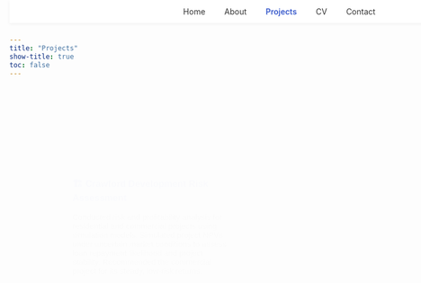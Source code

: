 ```yaml
---
title: "Projects"
show-title: true
toc: false
---
```


<!-- Navigation -->
<nav style="position:fixed;top:0;width:100%;background:#fff;padding:12px 0;
box-shadow:0 2px 6px rgba(0,0,0,0.05);text-align:center;z-index:10;">
  <a href="index.html" style="margin:0 15px;color:#333;text-decoration:none;">Home</a>
  <a href="about.html" style="margin:0 15px;color:#333;text-decoration:none;">About</a>
  <a href="projects.html" style="margin:0 15px;color:#3a5bcc;font-weight:600;text-decoration:none;">Projects</a>
  <a href="cv.html" style="margin:0 15px;color:#333;text-decoration:none;">CV</a>
  <a href="contact.html" style="margin:0 15px;color:#333;text-decoration:none;">Contact</a>
</nav>

<!-- Projects -->
```{=html}
<div class="project-cards" 
     style="margin-top:120px;display:flex;flex-wrap:wrap;justify-content:center;gap:20px;
     max-width:900px;margin-left:auto;margin-right:auto;font-family:'Poppins',sans-serif;">

  <!-- Crawford Development -->
  <div class="project-card" 
       style="background:#fff;border-radius:10px;box-shadow:0 4px 10px rgba(0,0,0,0.05);
       padding:20px;width:280px;opacity:0;animation:fadeIn 1s ease forwards;">
    <h3 style="color:#3a5bcc;">🏗️ Crawford Development Risk Assessment</h3>
    <p style="color:#555;">
      Conducted risk and profitability analysis for residential and commercial projects using simulation models.
      Simulated project NPVs under uncertain market conditions to assess loan repayment likelihood and project stability.
      Recommended the commercial project for its steady, low-risk returns.
    </p>
  </div>

  <!-- Borough Park -->
  <div class="project-card" 
       style="background:#fff;border-radius:10px;box-shadow:0 4px 10px rgba(0,0,0,0.05);
       padding:20px;width:280px;opacity:0;animation:fadeIn 1s ease forwards;animation-delay:0.3s;">
    <h3 style="color:#3a5bcc;">🏙️ Borough Park Real Estate Analysis</h3>
    <p style="color:#555;">
      Used Power BI, R, and Solver to analyze 10 years of property data.
      Built predictive models (regression, time series) to forecast sales and prices, and used optimization to balance costs and improve profitability.
    </p>
  </div>

  <!-- Microbrewery -->
  <div class="project-card" 
       style="background:#fff;border-radius:10px;box-shadow:0 4px 10px rgba(0,0,0,0.05);
       padding:20px;width:280px;opacity:0;animation:fadeIn 1s ease forwards;animation-delay:0.6s;">
    <h3 style="color:#3a5bcc;">🍺 Microbrewery Integration for Austin-Detroit Pizza</h3>
    <p style="color:#555;">
      Evaluated the feasibility of adding a craft microbrewery to an existing pizza restaurant through marketing and finance simulations.
      Forecasted revenue, optimized costs, and achieved a breakeven within 3.3 months by aligning production with seasonal demand.
      Proposed staffing and growth roadmap for sustainable expansion.
    </p>
  </div>

</div>

<!-- Simple Animation -->
<style>
@keyframes fadeIn {
  from { opacity: 0; transform: translateY(15px); }
  to { opacity: 1; transform: translateY(0); }
}
</style>
```